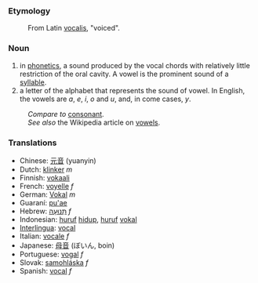 ===Etymology===

:From Latin [[vocalis]], "voiced".

===Noun===
#in [[phonetics]], a sound produced by the vocal chords with relatively little restriction of the oral cavity. A vowel is the prominent sound of a [[syllable]].
#a letter of the alphabet that represents the sound of vowel. In English, the vowels are ''a'', ''e'', ''i'', ''o'' and ''u'', and, in come cases, ''y''.

:''Compare to'' [[consonant]].
:''See also'' the Wikipedia article on [[en:vowel|vowels]].

===Translations===
*Chinese: [[元音]] (yuanyin)
*Dutch: [[klinker]] ''m''
*Finnish: [[vokaali]]
*French: [[voyelle]] ''f''
*German: [[Vokal]] ''m''
*Guaraní: [[pu'ae]]
*Hebrew: [[תנועה|תְּנוּעָה]] ''f''
*Indonesian: [[huruf]] [[hidup]], [[huruf]] [[vokal]]
*[[Interlingua]]: [[vocal]]
*Italian: [[vocale]] ''f''
*Japanese: [[母音]] (ぼいん, boin)
*Portuguese: [[vogal]] ''f''
*Slovak: [[samohláska]] ''f''
*Spanish: [[vocal]] ''f''